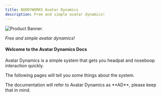 ```yaml
---
title: BUDDYWORKS Avatar Dynamics
description: Free and simple avatar dynamics!
---
```


![Product Banner.](./img/banner.png)  

*Free and simple avatar dynamics!*

#### Welcome to the Avatar Dynamics Docs
Avatar Dynamics is a simple system that gets you headpat and noseboop interaction quickly.

The following pages will tell you some things about the system.

<Aside>The documentation will refer to Avatar Dynamics as **AD**, please keep that in mind.</Aside>